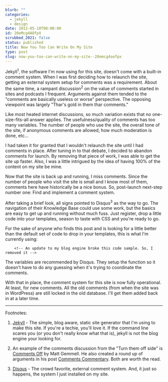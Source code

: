 ```yaml
---
blurb: ""
categories:
  - jekyll
  - design
date: 2012-05-10T00:00:00
id: 20eMcg4AOfpX
scrubbed_2021: false
status: published
title: Now You Too Can Write On My Site
type: post
slug: now-you-too-can-write-on-my-site--20emcg4aofpx
---
```


Jekyll<sup>1</sup>, the software I'm now using for this site, doesn't come with a built-in comment system. When I was first deciding how to relaunch the site, getting an external system setup for comments was a requirement. About the same time, a rampant discussion<sup>2</sup> on the value of comments started in sites and podcasts I frequent. Arguments against them tended to the "comments are basically useless or worse" perspective. The opposing viewpoint was largely "Thar's gold in them thar comments."

Like most heated internet discussions, so much variation exists that no one-size-fits-all answer applies. The usefulness/quality of comments has too many variables. The number of people who use the site, the overall tone of the site, if anonymous comments are allowed, how much moderation is done, etc... 

I had taken it for granted that I wouldn't relaunch the site until I had comments in place. After tuning in to that debate, I decided to abandon comments for launch. By removing that piece of work, I was able to get the site up faster. Also, I was a little intrigued by the idea of having 100% of the content on my site be mine. 

Now that the site is back up and running, I miss comments. Since the number of people who visit the site is small and I know most of them, comments here have historically be a nice bonus. So, post-launch next-step number one: Find and implement a comment system. 

After taking a brief look, all signs pointed to Disqus<sup>3</sup> as the way to go. The navigation of their Knowledge Base could use some work, but the basics are easy to get up and running without much fuss. Just register, drop a little code into your templates, season to taste with CSS and you're ready to go.

For the sake of anyone who finds this post and is looking for a little better than the default set of code to drop in your templates, this is what I'm currently using:


```html{numberLines: true}
    <!-- An update to my blog engine broke this code sample. So, I removed it -->
```


The variables are recommended by Disqus. They setup the function so it doesn't have to do any guessing when it's trying to coordinate the comments.

With that in place, the comment system for this site is now fully operational. At least, for new comments. All the old comments (from when the site was in WordPress) are still locked in the old database. I'll get them added back in at a later time. 


---


Footnotes:

1. [Jekyll](https://github.com/mojombo/jekyll/wiki) - The simple, blog aware, static site generator that I'm using to make this site. If you're a techie, you'll love it. If the command line scares you (or you don't really know what that is), jekyll is not the blog engine your looking for. 

2. An example of the comments discussion from the "Turn them off side" is [Comments Off](http://mattgemmell.com/2011/11/29/comments-off/) by Matt Gemmell. He also created a round up of arguments in his post [Comments Commentary](http://mattgemmell.com/2012/01/07/comments-commentary/). Both are worth the read. 

3. [Disqus](https://disqus.com/) - The crowd favorite, external comment system. And, it just so happens, the system I just installed on my site.